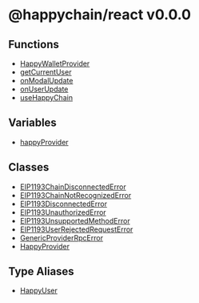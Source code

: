 # @happychain/react v0.0.0

## Functions

* [HappyWalletProvider](/react/api/functions/HappyWalletProvider)
* [getCurrentUser](/react/api/functions/getCurrentUser)
* [onModalUpdate](/react/api/functions/onModalUpdate)
* [onUserUpdate](/react/api/functions/onUserUpdate)
* [useHappyChain](/react/api/functions/useHappyChain)

## Variables

* [happyProvider](/react/api/variables/happyProvider)

## Classes

* [EIP1193ChainDisconnectedError](/react/api/classes/EIP1193ChainDisconnectedError)
* [EIP1193ChainNotRecognizedError](/react/api/classes/EIP1193ChainNotRecognizedError)
* [EIP1193DisconnectedError](/react/api/classes/EIP1193DisconnectedError)
* [EIP1193UnauthorizedError](/react/api/classes/EIP1193UnauthorizedError)
* [EIP1193UnsupportedMethodError](/react/api/classes/EIP1193UnsupportedMethodError)
* [EIP1193UserRejectedRequestError](/react/api/classes/EIP1193UserRejectedRequestError)
* [GenericProviderRpcError](/react/api/classes/GenericProviderRpcError)
* [HappyProvider](/react/api/classes/HappyProvider)

## Type Aliases

* [HappyUser](/react/api/type-aliases/HappyUser)
